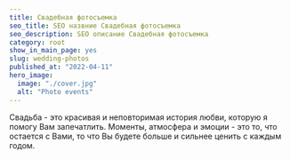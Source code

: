 ```yaml
---
title: Свадебная фотосъемка
seo_title: SEO назвние Свадебная фотосъемка
seo_description: SEO описание Свадебная фотосъемка
category: root
show_in_main_page: yes
slug: wedding-photos
published_at: "2022-04-11"
hero_image:
  image: "./cover.jpg"
  alt: "Photo events"
---
```

Свадьба - это красивая и неповторимая история любви, которую я помогу Вам запечатлить. Моменты, атмосфера и эмоции - это то, что остается с Вами, то что Вы будете больше и сильнее ценить с каждым годом.